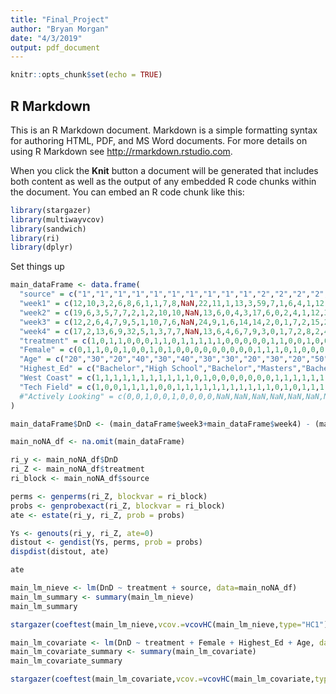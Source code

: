 ```yaml
---
title: "Final_Project"
author: "Bryan Morgan"
date: "4/3/2019"
output: pdf_document
---
```


```r
knitr::opts_chunk$set(echo = TRUE)
```

## R Markdown

This is an R Markdown document. Markdown is a simple formatting syntax for authoring HTML, PDF, and MS Word documents. For more details on using R Markdown see <http://rmarkdown.rstudio.com>.

When you click the **Knit** button a document will be generated that includes both content as well as the output of any embedded R code chunks within the document. You can embed an R code chunk like this:

```r
library(stargazer)
library(multiwayvcov)  
library(sandwich)
library(ri)
library(dplyr)
```

Set things up

```r
main_dataFrame <- data.frame(
  "source" = c("1","1","1","1","1","1","1","1","1","1","2","2","2","2","2","2","2","2","2","2","3","3","3","3","3","3","3","3","3","3","3","3"),
  "week1" = c(12,10,3,2,6,8,6,1,1,7,8,NaN,22,11,1,13,3,59,7,1,6,4,1,12,3,31,20,6,3,15,3,2),
  "week2" = c(19,6,3,5,7,7,2,1,2,10,10,NaN,13,6,0,4,3,17,6,0,2,4,1,12,3,31,20,6,3,15,3,2),
  "week3" = c(12,2,6,4,7,9,5,1,10,7,6,NaN,24,9,1,6,14,14,2,0,1,7,2,15,2,27,16,5,4,9,2,2),
  "week4" = c(17,2,13,6,9,32,5,1,3,7,7,NaN,13,6,4,6,7,9,3,0,1,7,2,8,2,4,10,4,3,9,1,2),
  "treatment" = c(1,0,1,1,0,0,0,1,1,0,1,1,1,1,1,0,0,0,0,0,1,1,0,0,1,0,0,1,1,0,1,0),
  "Female" = c(0,1,1,0,0,1,0,0,1,0,1,0,0,0,0,0,0,0,0,0,1,1,1,0,1,0,0,0,0,0,0,1),
  "Age" = c("20","30","20","40","30","40","30","30","20","30","20","50","40","40","30","40","20","40","50","30","40","60","50","40","40","40","40","30","40","50","40","20"),
  "Highest_Ed" = c("Bachelor","High School","Bachelor","Masters","Bachelor","Bachelor","Masters","Bachelor","Bachelor","Bachelor","Masters","Bachelor","Bachelor","Masters","Bachelor","Bachelor","Bachelor","Masters","Masters","Bachelor","Masters","PhD","PhD","Masters","Masters","PhD","Masters","Bachelor","PhD","Masters","Masters","PhD"),
  "West Coast" = c(1,1,1,1,1,1,1,1,1,1,1,0,1,0,0,0,0,0,0,0,1,1,1,1,1,1,1,1,0,1,1,1),
  "Tech Field" = c(1,0,0,1,1,1,1,0,0,1,1,1,1,1,1,1,1,1,1,1,0,1,0,1,1,1,1,1,0,1,1,1)
  #"Actively Looking" = c(0,0,1,0,0,1,0,0,0,0,NaN,NaN,NaN,NaN,NaN,NaN,NaN,NaN,NaN,NaN,0,1,0,1,1,1,1,1,0,0,0,0)
)

main_dataFrame$DnD <- (main_dataFrame$week3+main_dataFrame$week4) - (main_dataFrame$week1+main_dataFrame$week2)
```

```r
main_noNA_df <- na.omit(main_dataFrame)
```


```r
ri_y <- main_noNA_df$DnD
ri_Z <- main_noNA_df$treatment
ri_block <- main_noNA_df$source

perms <- genperms(ri_Z, blockvar = ri_block)
probs <- genprobexact(ri_Z, blockvar = ri_block)
ate <- estate(ri_y, ri_Z, prob = probs)

Ys <- genouts(ri_y, ri_Z, ate=0)
distout <- gendist(Ys, perms, prob = probs)
dispdist(distout, ate)
```

```r
ate
```



```r
main_lm_nieve <- lm(DnD ~ treatment + source, data=main_noNA_df)
main_lm_summary <- summary(main_lm_nieve)
main_lm_summary
```

```r
stargazer(coeftest(main_lm_nieve,vcov.=vcovHC(main_lm_nieve,type="HC1")), type = "text")
```


```r
main_lm_covariate <- lm(DnD ~ treatment + Female + Highest_Ed + Age, data=main_noNA_df)
main_lm_covariate_summary <- summary(main_lm_covariate)
main_lm_covariate_summary
```

```r
stargazer(coeftest(main_lm_covariate,vcov.=vcovHC(main_lm_covariate,type="HC1")), type = "text")
```

